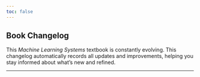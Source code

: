 ```yaml
---
toc: false
---
```


## Book Changelog {.unnumbered}

This *Machine Learning Systems* textbook is constantly evolving. This changelog automatically records all updates and improvements, helping you stay informed about what's new and refined.


---
